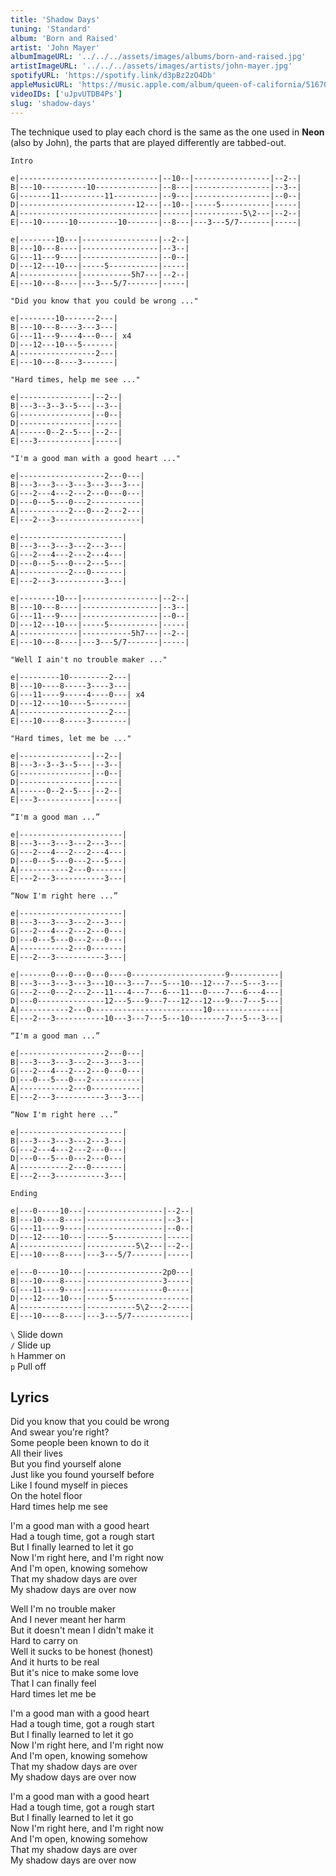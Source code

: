 ```yaml
---
title: 'Shadow Days'
tuning: 'Standard'
album: 'Born and Raised'
artist: 'John Mayer'
albumImageURL: '../../../assets/images/albums/born-and-raised.jpg'
artistImageURL: '../../../assets/images/artists/john-mayer.jpg'
spotifyURL: 'https://spotify.link/d3pBz2zO4Db'
appleMusicURL: 'https://music.apple.com/album/queen-of-california/516701586?i=516701712&l'
videoIDs: ['uJpvUTDB4Ps']
slug: 'shadow-days'
---
```


The technique used to play each chord is the same as the one used in **Neon** (also by John), the parts that are played differently are tabbed-out.

```
Intro

e|-------------------------------|--10--|-----------------|--2--|
B|---10----------10--------------|--8---|-----------------|--3--|
G|-------11----------11----------|--9---|-----------------|--0--|
D|--------------------------12---|--10--|-----5-----------|-----|
A|-------------------------------|------|-----------5\2---|--2--|
E|---10------10---------10-------|--8---|---3---5/7-------|-----|

e|--------10---|-----------------|--2--|
B|---10---8----|-----------------|--3--|
G|---11---9----|-----------------|--0--|
D|---12---10---|-----5-----------|-----|
A|-------------|-----------5h7---|--2--|
E|---10---8----|---3---5/7-------|-----|

"Did you know that you could be wrong ..."

e|--------10-------2---|
B|---10---8----3---3---|
G|---11---9----4---0---| x4
D|---12---10---5-------|
A|-----------------2---|
E|---10---8----3-------|

"Hard times, help me see ..."

e|----------------|--2--|
B|---3--3--3--5---|--3--|
G|----------------|--0--|
D|----------------|-----|
A|------0--2--5---|--2--|
E|---3------------|-----|

"I'm a good man with a good heart ..."

e|-------------------2---0---|
B|---3---3---3---3---3---3---|
G|---2---4---2---2---0---0---|
D|---0---5---0---2-----------|
A|-----------2---0---2---2---|
E|---2---3-------------------|

e|-----------------------|
B|---3---3---3---2---3---|
G|---2---4---2---2---4---|
D|---0---5---0---2---5---|
A|-----------2---0-------|
E|---2---3-----------3---|

e|--------10---|-----------------|--2--|
B|---10---8----|-----------------|--3--|
G|---11---9----|-----------------|--0--|
D|---12---10---|-----5-----------|-----|
A|-------------|-----------5h7---|--2--|
E|---10---8----|---3---5/7-------|-----|

"Well I ain't no trouble maker ..."

e|---------10---------2---|
B|---10----8-----3----3---|
G|---11----9-----4----0---| x4
D|---12----10----5--------|
A|--------------------2---|
E|---10----8-----3--------|

"Hard times, let me be ..."

e|----------------|--2--|
B|---3--3--3--5---|--3--|
G|----------------|--0--|
D|----------------|-----|
A|------0--2--5---|--2--|
E|---3------------|-----|

“I'm a good man ...”

e|-----------------------|
B|---3---3---3---2---3---|
G|---2---4---2---2---4---|
D|---0---5---0---2---5---|
A|-----------2---0-------|
E|---2---3-----------3---|

“Now I'm right here ...”

e|-----------------------|
B|---3---3---3---2---3---|
G|---2---4---2---2---0---|
D|---0---5---0---2---0---|
A|-----------2---0-------|
E|---2---3-----------3---|

e|-------0---0---0---0----0---------------------9-----------|
B|---3---3---3---3---10---3---7---5---10---12---7---5---3---|
G|---2---0---2---2---11---4---7---6---11---0----7---6---4---|
D|---0---------------12---5---9---7---12---12---9---7---5---|
A|-----------2---0-------------------------10---------------|
E|---2---3-----------10---3---7---5---10--------7---5---3---|

“I'm a good man ...”

e|-------------------2---0---|
B|---3---3---3---2---3---3---|
G|---2---4---2---2---0---0---|
D|---0---5---0---2-----------|
A|-----------2---0-----------|
E|---2---3-----------3---3---|

“Now I'm right here ...”

e|-----------------------|
B|---3---3---3---2---3---|
G|---2---4---2---2---0---|
D|---0---5---0---2---0---|
A|-----------2---0-------|
E|---2---3-----------3---|

Ending

e|---0-----10---|-----------------|--2--|
B|---10----8----|-----------------|--3--|
G|---11----9----|-----------------|--0--|
D|---12----10---|-----5-----------|-----|
A|--------------|-----------5\2---|--2--|
E|---10----8----|---3---5/7-------|-----|

e|---0-----10---|-----------------2p0---|
B|---10----8----|-----------------3-----|
G|---11----9----|-----------------0-----|
D|---12----10---|-----5-----------------|
A|--------------|-----------5\2---2-----|
E|---10----8----|---3---5/7-------------|
```

`\` Slide down  
`/` Slide up  
`h` Hammer on  
`p` Pull off

## Lyrics

Did you know that you could be wrong  
And swear you're right?  
Some people been known to do it  
All their lives  
But you find yourself alone  
Just like you found yourself before  
Like I found myself in pieces  
On the hotel floor  
Hard times help me see

I'm a good man with a good heart  
Had a tough time, got a rough start  
But I finally learned to let it go  
Now I'm right here, and I'm right now  
And I'm open, knowing somehow  
That my shadow days are over  
My shadow days are over now

Well I'm no trouble maker  
And I never meant her harm  
But it doesn't mean I didn't make it  
Hard to carry on  
Well it sucks to be honest (honest)  
And it hurts to be real  
But it's nice to make some love  
That I can finally feel  
Hard times let me be

I'm a good man with a good heart  
Had a tough time, got a rough start  
But I finally learned to let it go  
Now I'm right here, and I'm right now  
And I'm open, knowing somehow  
That my shadow days are over  
My shadow days are over now

I'm a good man with a good heart  
Had a tough time, got a rough start  
But I finally learned to let it go  
Now I'm right here, and I'm right now  
And I'm open, knowing somehow  
That my shadow days are over  
My shadow days are over now
